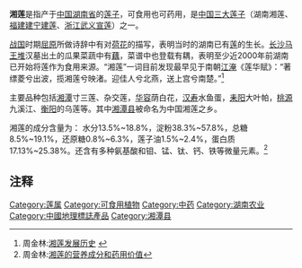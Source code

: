 '''湘莲'''是指产于[[中华人民共和国|中国]][[湖南省|湖南省]]的[[莲子|莲子]]，可食用也可药用，是[[中国|中国]][[三大莲子|三大莲子]]（湖南湘莲、[[福建|福建]][[建宁|建宁]][[建莲|建莲]]、[[浙江|浙江]][[武义|武义]][[宣莲|宣莲]]）之一。

[[战国|战国]]时期[[屈原|屈原]]所做诗辞中有对[[荷花|荷花]]的描写，表明当时的湖南已有[[莲|莲]]的生长。[[长沙|长沙]][[马王堆|马王堆]]汉墓出土的瓜果菜蔬中有[[藕|藕]]，菜谱中也登载有耦，表明至少近2000年前湖南已开始将莲作为食用来源。“湘莲”一词目前发现最早见于南朝[[江淹|江淹]]《莲华赋》：“著缥菱兮出波，揽湘莲兮映渚。迎佳人兮北燕，送上宫兮南楚。”<ref>周金林:[http://www.xtxagri.gov.cn/Grow/xtxagri/32.htm 湘莲发展历史] {{webarchive|url=https://web.archive.org/web/20090106125007/http://www.xtxagri.gov.cn/Grow/xtxagri/32.htm |date=2009-01-06 }}</ref>

主要品种包括[[湘潭|湘潭]]寸三莲、杂交莲，[[华容|华容]]荫白花，[[汉寿|汉寿]]水鱼蛋，[[耒阳|耒阳]]大叶帕，[[桃源縣|桃源]]九溪江、[[衡阳|衡阳]]的乌莲等。其中[[湘潭县|湘潭县]]被命名为中国湘莲之乡。

湘莲的成分含量为： 水分13.5%~18.8%，淀粉38.3%~57.8%，总糖8.5%~19.1%，还原糖0.8%~6.3%，莲子油1.5%~2.4%，蛋白质17.13%~25.38%。还含有多种氨基酸和钼、锰、钛、钙、铁等微量元素。<ref>周金林:[http://www.xtxagri.gov.cn/Grow/technology/71.htm 湘莲的营养成分和药用价值]{{dead link|date=2018年3月 |bot=InternetArchiveBot |fix-attempted=yes }}</ref>

==注释==
{{reflist}}
[[Category:莲属|Category:莲属]]
[[Category:可食用植物|Category:可食用植物]]
[[Category:中药|Category:中药]]
[[Category:湖南农业|Category:湖南农业]]
[[Category:中國地理標誌產品|Category:中國地理標誌產品]]
[[Category:湘潭县|Category:湘潭县]]